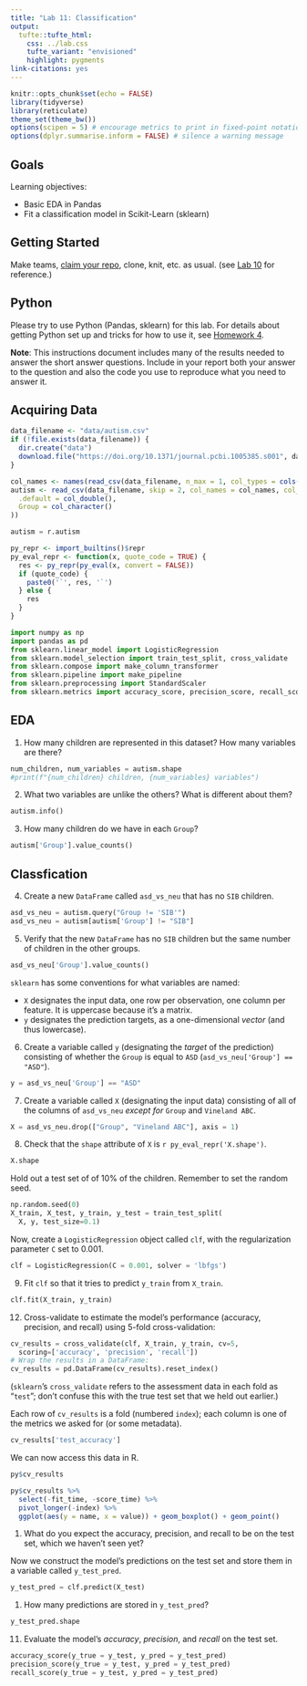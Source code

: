 ```yaml
---
title: "Lab 11: Classification"
output: 
  tufte::tufte_html:
    css: ../lab.css
    tufte_variant: "envisioned"
    highlight: pygments
link-citations: yes
---
```


```r
knitr::opts_chunk$set(echo = FALSE)
library(tidyverse)
library(reticulate)
theme_set(theme_bw())
options(scipen = 5) # encourage metrics to print in fixed-point notation
options(dplyr.summarise.inform = FALSE) # silence a warning message
```

## Goals

Learning objectives:

* Basic EDA in Pandas
* Fit a classification model in Scikit-Learn (sklearn)


## Getting Started

Make teams, [claim your repo](https://github.com/Calvin-DS202-FA20/), clone, knit, etc. as usual.
(see [Lab 10](../lab10/lab10-tuning-inst.html) for reference.)

## Python

Please try to use Python (Pandas, sklearn) for this lab. 
For details about getting Python set up and tricks for how to use it, see
[Homework 4](../../hw/hw04/hw04-other-tools-inst.html).

**Note**: This instructions document includes many of the results needed to answer
the short answer questions. Include in your report both your answer to the question
and also the code you use to reproduce what you need to answer it.

## Acquiring Data

```r
data_filename <- "data/autism.csv"
if (!file.exists(data_filename)) {
  dir.create("data")
  download.file("https://doi.org/10.1371/journal.pcbi.1005385.s001", data_filename)
}
```

```r
col_names <- names(read_csv(data_filename, n_max = 1, col_types = cols(.default = col_character())))
autism <- read_csv(data_filename, skip = 2, col_names = col_names, col_types = cols(
  .default = col_double(),
  Group = col_character()
))
```

```python
autism = r.autism
```

```r
py_repr <- import_builtins()$repr
py_eval_repr <- function(x, quote_code = TRUE) { 
  res <- py_repr(py_eval(x, convert = FALSE))
  if (quote_code) {
    paste0('`', res, '`')
  } else {
    res
  }
}
```

```python
import numpy as np
import pandas as pd
from sklearn.linear_model import LogisticRegression
from sklearn.model_selection import train_test_split, cross_validate
from sklearn.compose import make_column_transformer
from sklearn.pipeline import make_pipeline
from sklearn.preprocessing import StandardScaler
from sklearn.metrics import accuracy_score, precision_score, recall_score
```


## EDA

1. How many children are represented in this dataset? How many variables are there?

```python
num_children, num_variables = autism.shape
#print(f"{num_children} children, {num_variables} variables")
```

2. What two variables are unlike the others? What is different about them?

```python
autism.info()
```

3. How many children do we have in each `Group`?

```python
autism['Group'].value_counts()
```

## Classfication

4. Create a new `DataFrame` called `asd_vs_neu` that has no `SIB` children.

```python
asd_vs_neu = autism.query("Group != 'SIB'")
asd_vs_neu = autism[autism['Group'] != "SIB"]
```

5. Verify that the new `DataFrame` has no `SIB` children but the same number of
children in the other groups.

```python
asd_vs_neu['Group'].value_counts()
```

`sklearn` has some conventions for what variables are named:

* `X` designates the input data, one row per observation, one column per feature.
  It is uppercase because it's a matrix.
* `y` designates the prediction targets, as a one-dimensional *vector* (and thus lowercase).

6. Create a variable called `y` (designating the *target* of the prediction)
  consisting of whether the `Group` is equal to `ASD` (`asd_vs_neu['Group'] == "ASD"`).

```python
y = asd_vs_neu['Group'] == "ASD"
```

7. Create a variable called `X` (designating the input data) consisting of 
  all of the columns of `asd_vs_neu` *except for* `Group` and `Vineland ABC`.

```python
X = asd_vs_neu.drop(["Group", "Vineland ABC"], axis = 1)
```

8. Check that the `shape` attribute of `X` is `r py_eval_repr('X.shape')`.

```python
X.shape
```

Hold out a test set of of 10% of the children. Remember to set the random seed.

```python
np.random.seed(0)
X_train, X_test, y_train, y_test = train_test_split(
  X, y, test_size=0.1)
```

Now, create a `LogisticRegression` object called `clf`, with the
regularization parameter `C` set to 0.001.

```python
clf = LogisticRegression(C = 0.001, solver = 'lbfgs')
```

9. Fit `clf` so that it tries to predict `y_train` from `X_train`.

```python
clf.fit(X_train, y_train)
```

12. Cross-validate to estimate the model's performance (accuracy, precision, and recall) using 5-fold cross-validation:

```python
cv_results = cross_validate(clf, X_train, y_train, cv=5,
  scoring=['accuracy', 'precision', 'recall'])
# Wrap the results in a DataFrame:
cv_results = pd.DataFrame(cv_results).reset_index()
```

(`sklearn`'s `cross_validate` refers to the assessment data in each fold as "`test`";
don't confuse this with the true test set that we held out earlier.)

Each row of `cv_results` is a fold (numbered `index`); each column is one of the metrics we asked
for (or some metadata).

```python
cv_results['test_accuracy']
```

We can now access this data in R.

```r
py$cv_results
```

```r
py$cv_results %>% 
  select(-fit_time, -score_time) %>% 
  pivot_longer(-index) %>% 
  ggplot(aes(y = name, x = value)) + geom_boxplot() + geom_point() 
```


1. What do you expect the accuracy, precision, and recall to be on the test set,
which we haven't seen yet?

Now we construct the model's predictions on the test set and store them
in a variable called `y_test_pred`.

```python
y_test_pred = clf.predict(X_test)
```

1. How many predictions are stored in `y_test_pred`?

```python
y_test_pred.shape
```



11. Evaluate the model's *accuracy*, *precision*, and *recall* on the test set.

```python
accuracy_score(y_true = y_test, y_pred = y_test_pred)
precision_score(y_true = y_test, y_pred = y_test_pred)
recall_score(y_true = y_test, y_pred = y_test_pred)
```
